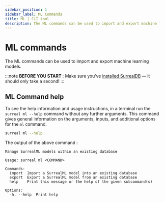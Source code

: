 ```yaml
---
sidebar_position: 1
sidebar_label: ML Commands
title: ML | CLI tool
description: The ML commands can be used to import and export machine learning models.
---
```


# ML commands

The ML commands can be used to import and export machine learning models.

:::note
__BEFORE YOU START :__ Make sure you’ve [installed SurrealDB](/docs/surrealdb/2.x/installation) — it should only take a second!
:::


## ML Command help
To see the help information and usage instructions, in a terminal run the `surreal ml --help` command without any further arguments. This command gives general information on the arguments, inputs, and additional options for the `ml` command.

```bash
surreal ml --help
```

The output of the above command :


```
Manage SurrealML models within an existing database

Usage: surreal ml <COMMAND>

Commands:
  import  Import a SurrealML model into an existing database
  export  Export a SurrealML model from an existing database
  help    Print this message or the help of the given subcommand(s)

Options:
  -h, --help  Print help
```

<br />